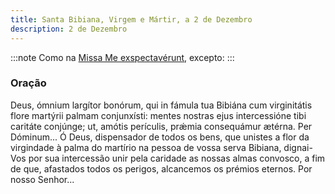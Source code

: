 ```yaml
---
title: Santa Bibiana, Virgem e Mártir, a 2 de Dezembro
description: 2 de Dezembro
---
```


:::note
Como na [Missa Me exspectavérunt](/missal/comum/18virgensmartires2), excepto:
:::

### Oração

<div class="side-by-side not-content">
  <span>
    Deus, ómnium largítor bonórum, qui in fámula tua Bibiána cum virginitátis
    flore martýrii palmam conjunxísti: mentes nostras ejus intercessióne tibi
    caritáte conjúnge; ut, amótis perículis, prǽmia consequámur ætérna. Per
    Dóminum...
  </span>
  <span>
    Ó Deus, dispensador de todos os bens, que unistes a flor da virgindade à
    palma do martírio na pessoa de vossa serva Bibiana, dignai-Vos por sua
    intercessão unir pela caridade as nossas almas convosco, a fim de que,
    afastados todos os perigos, alcancemos os prémios eternos. Por nosso
    Senhor...
  </span>
</div>
